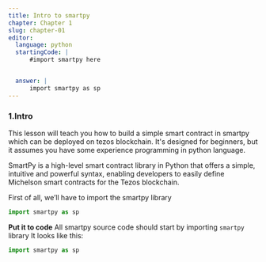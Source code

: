 ---
title: Intro to smartpy
chapter: Chapter 1
slug: chapter-01
editor:
  language: python
  startingCode: |
      #import smartpy here


  answer: |
---

### 1.Intro
This lesson will teach you how to build a simple smart contract in smartpy which can be deployed on tezos blockchain. It's designed for beginners, but it assumes you have some experience programming in python language.

SmartPy is a high-level smart contract library in Python that offers a simple, intuitive and powerful syntax, enabling developers to easily define Michelson smart contracts for the Tezos blockchain.

First of all, we’ll have to import the smartpy library
```python
import smartpy as sp
```

**Put it to code**
All smartpy source code should start by importing `smartpy` library
It looks like this: 
```python
import smartpy as sp
```